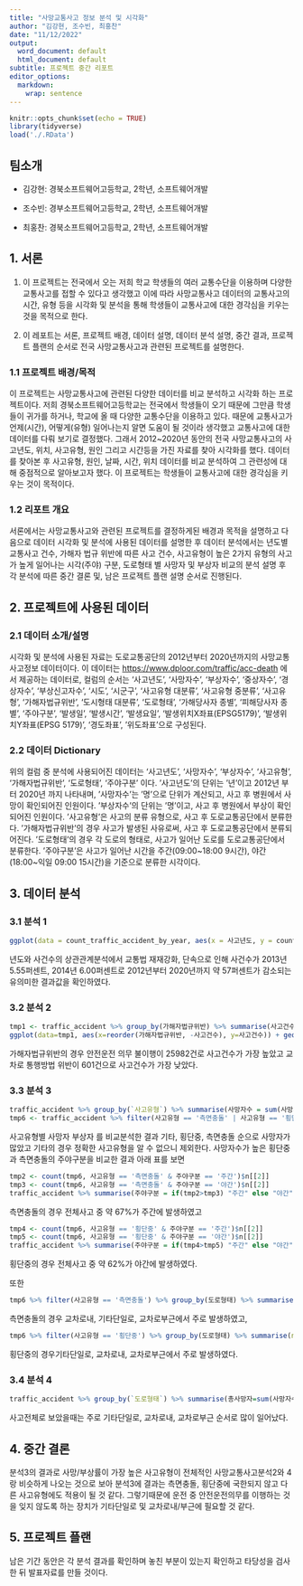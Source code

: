 ```yaml
---
title: "사망교통사고 정보 분석 및 시각화"
author: "김강현, 조수빈, 최홍찬"
date: "11/12/2022"
output:
  word_document: default
  html_document: default
subtitle: 프로젝트 중간 리포트
editor_options: 
  markdown: 
    wrap: sentence
---
```


```r
knitr::opts_chunk$set(echo = TRUE)
library(tidyverse)
load('./.RData')
```

## 팀소개

-   김강현: 경북소프트웨어고등학교, 2학년, 소프트웨어개발

-   조수빈: 경부소프트웨어고등학교, 2학년, 소프트웨어개발

-   최홍찬: 경북소프트웨어고등학교, 2학년, 소프트웨어개발

## 1. 서론

(1) 이 프로젝트는 전국에서 오는 저희 학교 학생들의 여러 교통수단을 이용하며 다양한 교통사고를 접할 수 있다고 생각했고 이에 따라 사망교통사고 데이터의 교통사고의 시간, 유형 등을 시각화 및 분석을 통해 학생들이 교통사고에 대한 경각심을 키우는 것을 목적으로 한다.

(2) 이 레포트는 서론, 프로젝트 배경, 데이터 설명, 데이터 분석 설명, 중간 결과, 프로젝트 플랜의 순서로 전국 사망교통사고과 관련된 프로젝트를 설명한다.

### 1.1 프로젝트 배경/목적

이 프로젝트는 사망교통사고에 관련된 다양한 데이터를 비교 분석하고 시각화 하는 프로젝트이다.
저희 경북소프트웨어고등학교는 전국에서 학생들이 오기 때문에 그만큼 학생들이 귀가를 하거나, 학교에 올 때 다양한 교통수단을 이용하고 있다.
때문에 교통사고가 언제(시간), 어떻게(유형) 일어나는지 알면 도움이 될 것이라 생각했고 교통사고에 대한 데이터를 다뤄 보기로 결정했다.
그래서 2012\~2020년 동안의 전국 사망교통사고의 사고년도, 위치, 사고유형, 원인 그리고 시간등을 가진 자료를 찾아 시각화를 했다.
데이터를 찾아본 후 사고유형, 원인, 날짜, 시간, 위치 데이터를 비교 분석하여 그 관련성에 대해 중점적으로 알아보고자 했다.
이 프로젝트는 학생들이 교통사고에 대한 경각심을 키우는 것이 목적이다.

### 1.2 리포트 개요

서론에서는 사망교통사고와 관련된 프로젝트를 결정하게된 배경과 목적을 설명하고 다음으로 데이터 시각화 및 분석에 사용된 데이터를 설명한 후 데이터 분석에서는 년도별 교통사고 건수, 가해자 법규 위반에 따른 사고 건수, 사고유형이 높은 2가지 유형의 사고가 높게 일어나는 시각(주야) 구분, 도로형태 별 사망자 및 부상자 비교의 분석 설명 후 각 분석에 따른 중간 결론 및, 남은 프로젝트 플랜 설명 순서로 진행된다.

## 2. 프로젝트에 사용된 데이터

### 2.1 데이터 소개/설명

시각화 및 분석에 사용된 자료는 도로교통공단의 2012년부터 2020년까지의 사망교통사고정보 데이터이다.
이 데이터는 <https://www.dploor.com/traffic/acc-death> 에서 제공하는 데이터로, 컬럼의 순서는 '사고년도', '사망자수', '부상자수', '중상자수', '경상자수', '부상신고자수', '시도', '시군구', '사고유형 대분류', '사고유형 중분류', '사고유형', '가해자법규위반', '도시형태 대분류', '도로형태', '가해당사자 종별', '피해당사자 종별', '주야구분', '발생일', '발생시간', '발생요일', '발생위치X좌표(EPSG5179)', '발생위치Y좌표(EPSG 5179)', '경도좌표', '위도좌표'으로 구성된다.

### 2.2 데이터 Dictionary

위의 컬럼 중 분석에 사용되어진 데이터는 '사고년도', '사망자수', '부상자수', '사고유형', '가해자법규위반', '도로형태', '주야구분' 이다.
'사고년도'의 단위는 '년'이고 2012년 부터 2020년 까지 나타내며, '사망자수'는 '명'으로 단위가 계산되고, 사고 후 병원에서 사망이 확인되어진 인원이다.
'부상자수'의 단위는 '명'이고, 사고 후 병원에서 부상이 확인되어진 인원이다.
'사고유형'은 사고의 분류 유형으로, 사고 후 도로교통공단에서 분류한다.
'가해자법규위반'의 경우 사고가 발생된 사유로써, 사고 후 도로교통공단에서 분류되어진다.
'도로형태'의 경우 각 도로의 형태로, 사고가 일어난 도로를 도로교통공단에서 분류한다.
'주야구분'은 사고가 일어난 시간을 주간(09:00\~18:00 9시간), 야간(18:00\~익일 09:00 15시간)을 기준으로 분류한 시각이다.

## 3. 데이터 분석

### 3.1 분석 1

```r
ggplot(data = count_traffic_accident_by_year, aes(x = 사고년도, y = count)) + geom_line() + geom_point() + labs(title="년도별 교통사고 건수", x = "년도", y = "사고건수")
```

년도와 사건수의 상관관계분석에서 교통법 재재강화, 단속으로 인해 사건수가 2013년 5.55퍼센트, 2014년 6.00퍼센트로 2012년부터 2020년까지 약 57퍼센트가 감소되는 유의미한 결과값을 확인하였다.

### 3.2 분석 2

```r
tmp1 <- traffic_accident %>% group_by(가해자법규위반) %>% summarise(사고건수 = n())
ggplot(data=tmp1, aes(x=reorder(가해자법규위반, -사고건수), y=사고건수)) + geom_bar(stat = "identity", position=position_dodge(), fill='#FFA800') + geom_text(aes(label=사고건수), color='black') + theme(axis.text.x=element_text(angle=45, hjust=1)) + labs(title="가해자 법규 위반에 따른 사고건수", x='가해자 법규 위반')
```

가해자법규위반의 경우 안전운전 의무 불이행이 25982건로 사고건수가 가장 높았고 교차로 통행방법 위반이 601건으로 사고건수가 가장 낮았다.

### 3.3 분석 3

```r
traffic_accident %>% group_by(`사고유형`) %>% summarise(사망자수 = sum(사망자수), 부상자수 = sum(부상자수)) %>% arrange(desc(사망자수))
tmp6 <- traffic_accident %>% filter(사고유형 == '측면충돌' | 사고유형 == '횡단중')
```

사고유형별 사망자 부상자 를 비교분석한 결과 기타, 횡단중, 측면충돌 순으로 사망자가 많았고 기타의 경우 정확한 사고유형을 알 수 없으니 제외한다.
사망자수가 높은 횡단중과 측면충돌의 주야구분을 비교한 결과 아래 표를 보면

```r
tmp2 <- count(tmp6, 사고유형 == '측면충돌' & 주야구분 == '주간')$n[[2]]
tmp3 <- count(tmp6, 사고유형 == '측면충돌' & 주야구분 == '야간')$n[[2]]
traffic_accident %>% summarise(주야구분 = if(tmp2>tmp3) "주간" else "야간", 주간 = tmp2, 야간 = tmp3)
```

측면충돌의 경우 전체사고 중 약 67%가 주간에 발생하였고

```r
tmp4 <- count(tmp6, 사고유형 == '횡단중' & 주야구분 == '주간')$n[[2]]
tmp5 <- count(tmp6, 사고유형 == '횡단중' & 주야구분 == '야간')$n[[2]]
traffic_accident %>% summarise(주야구분 = if(tmp4>tmp5) "주간" else "야간", 주간 = tmp4, 야간 = tmp5)
```

횡단중의 경우 전체사고 중 약 62%가 야간에 발생하였다.

또한

```r
tmp6 %>% filter(사고유형 == '측면충돌') %>% group_by(도로형태) %>% summarise(n = n()) %>% arrange(desc(n))
```

측면충돌의 경우 교차로내, 기타단일로, 교차로부근에서 주로 발생하였고,

```r
tmp6 %>% filter(사고유형 == '횡단중') %>% group_by(도로형태) %>% summarise(n = n()) %>% arrange(desc(n))
```

횡단중의 경우기타단일로, 교차로내, 교차로부근에서 주로 발생하였다.

### 3.4 분석 4

```r
traffic_accident %>% group_by(`도로형태`) %>% summarise(총사망자=sum(사망자수), 총부상자=sum(부상자수), 평균=sum(사망자수)/sum(부상자수)) %>% arrange(desc(총사망자))
```

사고전체로 보았을때는 주로 기타단일로, 교차로내, 교차로부근 순서로 많이 일어났다.

## 4. 중간 결론

분석3의 결과로 사망/부상률이 가장 높은 사고유형이 전체적인 사망교통사고분석2와 4랑 비슷하게 나오는 것으로 보아 분석3에 결과는 측면충돌, 횡단중에 국한되지 않고 다른 사고유형에도 적용이 될 것 같다.
그렇기때문에 운전 중 안전운전의무를 이행하는 것을 잊지 않도록 하는 장치가 기타단일로 및 교차로내/부근에 필요할 것 같다.

## 5. 프로젝트 플랜

남은 기간 동안은 각 분석 결과를 확인하며 놓친 부분이 있는지 확인하고 타당성을 검사한 뒤 발표자료를 만들 것이다.
